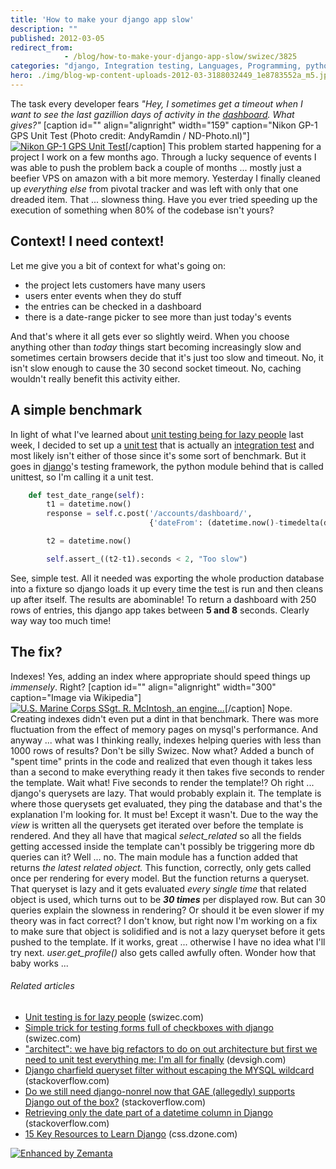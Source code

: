 ```yaml
---
title: 'How to make your django app slow'
description: ""
published: 2012-03-05
redirect_from: 
            - /blog/how-to-make-your-django-app-slow/swizec/3825
categories: "django, Integration testing, Languages, Programming, python, TestUnit, Uncategorized"
hero: ./img/blog-wp-content-uploads-2012-03-3188032449_1e8783552a_m5.jpg
---
```


The task every developer fears _"Hey, I sometimes get a timeout when I want to see the last gazillion days of activity in the [dashboard](http://en.wikipedia.org/wiki/Dashboard "Dashboard"). What gives?"_ \[caption id="" align="alignright" width="159" caption="Nikon GP-1 GPS Unit Test (Photo credit: AndyRamdin / ND-Photo.nl)"][![Nikon GP-1 GPS Unit Test](./img/blog-wp-content-uploads-2012-03-3188032449_1e8783552a_m5.jpg "Nikon GP-1 GPS Unit Test")](http://www.flickr.com/photos/20676353@N00/3188032449)\[/caption] This problem started happening for a project I work on a few months ago. Through a lucky sequence of events I was able to push the problem back a couple of months ... mostly just a beefier VPS on amazon with a bit more memory. Yesterday I finally cleaned up _everything_ _else_ from pivotal tracker and was left with only that one dreaded item. That ... slowness thing. Have you ever tried speeding up the execution of something when 80% of the codebase isn't yours?

## Context! I need context!

Let me give you a bit of context for what's going on:

-   the project lets customers have many users
-   users enter events when they do stuff
-   the entries can be checked in a dashboard
-   there is a date-range picker to see more than just today's events

And that's where it all gets ever so slightly weird. When you choose anything other than _today_ things start becoming increasingly slow and sometimes certain browsers decide that it's just too slow and timeout. No, it isn't slow enough to cause the 30 second socket timeout. No, caching wouldn't really benefit this activity either.

## A simple benchmark

In light of what I've learned about [unit testing being for lazy people](http://swizec.com/blog/unit-testing-is-for-lazy-people/swizec/3752 "Unit testing is for lazy people") last week, I decided to set up a [unit test](http://en.wikipedia.org/wiki/Unit_testing "Unit testing") that is actually an [integration test](http://en.wikipedia.org/wiki/Integration_testing "Integration testing") and most likely isn't either of those since it's some sort of benchmark. But it goes in [django](http://www.djangoproject.com "Django (Web framework)")'s testing framework, the python module behind that is called unittest, so I'm calling it a unit test.

```python
    def test_date_range(self):
        t1 = datetime.now()
        response = self.c.post('/accounts/dashboard/',
                               {'dateFrom': (datetime.now()-timedelta(days=356)).strftime("%m/%d/%Y")})

        t2 = datetime.now()

        self.assert_((t2-t1).seconds < 2, "Too slow")
```

See, simple test. All it needed was exporting the whole production database into a fixture so django loads it up every time the test is run and then cleans up after itself. The results are abominable! To return a dashboard with 250 rows of entries, this django app takes between **5 and 8** seconds. Clearly way way too much time!

## The fix?

Indexes! Yes, adding an index where appropriate should speed things up _immensely_. Right? \[caption id="" align="alignright" width="300" caption="Image via Wikipedia"][![U.S. Marine Corps SSgt. R. McIntosh, an engine...](./img/blog-wp-content-uploads-2012-03-300px-Allison_T56_mobile_test_unit_MCAS_Futenma_19823.jpg "U.S. Marine Corps SSgt. R. McIntosh, an engine...")](http://commons.wikipedia.org/wiki/File:Allison_T56_mobile_test_unit_MCAS_Futenma_1982.JPEG)\[/caption] Nope. Creating indexes didn't even put a dint in that benchmark. There was more fluctuation from the effect of memory pages on mysql's performance. And anyway ... what was I thinking really, indexes helping queries with less than 1000 rows of results? Don't be silly Swizec. Now what? Added a bunch of "spent time" prints in the code and realized that even though it takes less than a second to make everything ready it then takes five seconds to render the template. Wait what! Five seconds to render the template!? Oh right ... django's querysets are lazy. That would probably explain it. The template is where those querysets get evaluated, they ping the database and that's the explanation I'm looking for. It must be! Except it wasn't. Due to the way the _view_ is written all the querysets get iterated over before the template is rendered. And they all have that magical _select_related_ so all the fields getting accessed inside the template can't possibly be triggering more db queries can it? Well ... no. The main module has a function added that returns _the latest related object._ This function, correctly, only gets called once per rendering for every model. But the function returns a queryset. That queryset is lazy and it gets evaluated _every single time_ that related object is used, which turns out to be _**30 times**_ per displayed row. But can 30 queries explain the slowness in rendering? Or should it be even slower if my theory was in fact correct? I don't know, but right now I'm working on a fix to make sure that object is solidified and is not a lazy queryset before it gets pushed to the template. If it works, great ... otherwise I have no idea what I'll try next. _user.get_profile()_ also gets called awfully often. Wonder how that baby works ...

###### Related articles

-   [Unit testing is for lazy people](http://swizec.com/blog/unit-testing-is-for-lazy-people/swizec/3752) (swizec.com)
-   [Simple trick for testing forms full of checkboxes with django](http://swizec.com/blog/simple-trick-for-testing-forms-full-of-checkboxes-with-django/swizec/3098) (swizec.com)
-   ["architect": we have big refactors to do on out architecture but first we need to unit test everything me: I'm all for finally](http://www.devsigh.com/sigh/424) (devsigh.com)
-   [Django charfield queryset filter without escaping the MYSQL wildcard](http://stackoverflow.com/questions/8664551/django-charfield-queryset-filter-without-escaping-the-mysql-wildcard) (stackoverflow.com)
-   [Do we still need django-nonrel now that GAE (allegedly) supports Django out of the box?](http://stackoverflow.com/questions/9065371/do-we-still-need-django-nonrel-now-that-gae-allegedly-supports-django-out-of-t) (stackoverflow.com)
-   [Retrieving only the date part of a datetime column in Django](http://stackoverflow.com/questions/8698794/retrieving-only-the-date-part-of-a-datetime-column-in-django) (stackoverflow.com)
-   [15 Key Resources to Learn Django](http://css.dzone.com/articles/15-key-resources-learn-django-0) (css.dzone.com)

[![Enhanced by Zemanta](http://img.zemanta.com/zemified_e.png?x-id=fee7947c-17cc-4d31-b348-c7a8b425b12c)](http://www.zemanta.com/ "Enhanced by Zemanta")
